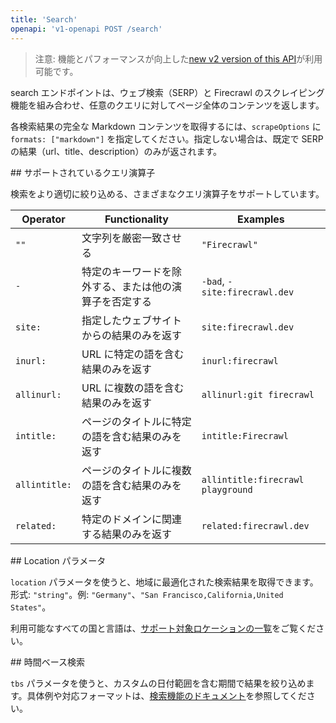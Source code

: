 ```yaml
---
title: 'Search'
openapi: 'v1-openapi POST /search'
---
```


> 注意: 機能とパフォーマンスが向上した[new v2 version of this API](/ja/api-reference/endpoint/search)が利用可能です。

search エンドポイントは、ウェブ検索（SERP）と Firecrawl のスクレイピング機能を組み合わせ、任意のクエリに対してページ全体のコンテンツを返します。

各検索結果の完全な Markdown コンテンツを取得するには、`scrapeOptions` に `formats: ["markdown"]` を指定してください。指定しない場合は、既定で SERP の結果（url、title、description）のみが返されます。

<div id="supported-query-operators">
  ## サポートされているクエリ演算子
</div>

検索をより適切に絞り込める、さまざまなクエリ演算子をサポートしています。

| Operator | Functionality | Examples |
---|-|-|
| `""` | 文字列を厳密一致させる | `"Firecrawl"`
| `-` | 特定のキーワードを除外する、または他の演算子を否定する | `-bad`, `-site:firecrawl.dev`
| `site:` | 指定したウェブサイトからの結果のみを返す | `site:firecrawl.dev`
| `inurl:` | URL に特定の語を含む結果のみを返す | `inurl:firecrawl`
| `allinurl:` | URL に複数の語を含む結果のみを返す | `allinurl:git firecrawl`
| `intitle:` | ページのタイトルに特定の語を含む結果のみを返す | `intitle:Firecrawl`
| `allintitle:` | ページのタイトルに複数の語を含む結果のみを返す | `allintitle:firecrawl playground`
| `related:` | 特定のドメインに関連する結果のみを返す | `related:firecrawl.dev`

<div id="location-parameter">
  ## Location パラメータ
</div>

`location` パラメータを使うと、地域に最適化された検索結果を取得できます。形式: `"string"`。例: `"Germany"`、`"San Francisco,California,United States"`。

利用可能なすべての国と言語は、[サポート対象ロケーションの一覧](https://firecrawl.dev/search_locations.json)をご覧ください。

<div id="time-based-search">
  ## 時間ベース検索
</div>

`tbs` パラメータを使うと、カスタムの日付範囲を含む期間で結果を絞り込めます。具体例や対応フォーマットは、[検索機能のドキュメント](https://docs.firecrawl.dev/features/search#time-based-search)を参照してください。